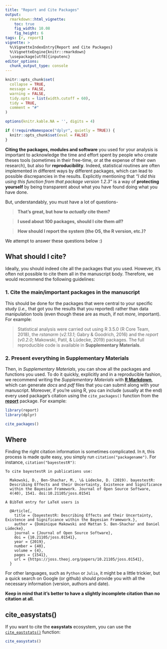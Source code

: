 ```yaml
---
title: "Report and Cite Packages"
output: 
  rmarkdown::html_vignette:
    toc: true
    fig_width: 10.08
    fig_height: 6
tags: [r, report]
vignette: >
  %\VignetteIndexEntry{Report and Cite Packages}
  %\VignetteEngine{knitr::rmarkdown}
  \usepackage[utf8]{inputenc}
editor_options: 
  chunk_output_type: console
---
```


```r
knitr::opts_chunk$set(
  collapse = TRUE,
  message = FALSE,
  warning = FALSE,
  tidy.opts = list(width.cutoff = 60),
  tidy = TRUE,
  comment = "#"
)

options(knitr.kable.NA = '', digits = 4)

if (!requireNamespace("dplyr", quietly = TRUE)) {
  knitr::opts_chunk$set(eval = FALSE)
}
```

**Citing the packages, modules and software** you used for your analysis is
important to acknowledge the time and effort spent by people who create theses
tools (sometimes in their free-time, or at the expense of their own research),
but also for **reproducibility**. Indeed, statistical routines are often
implemented in different ways by different packages, which can lead to possible
discrepancies in the results. Explicitly mentioning that *"I did this using this function from that package version 1.2.3"* is a way of **protecting yourself** by being transparent about what you have found doing what you have
done.

But, understandably, you must have a lot of questions- 

> **That's great, but how to *actually* cite them?**

> **I used about 100 packages, should I cite them *all*?**

> **How should I report the system (the OS, the R version, etc.)?**

We attempt to answer these questions below :)

## What should I cite?

Ideally, you should indeed cite all the packages that you used. However, it's
often not possible to cite them all in the manuscript body. Therefore, we would
recommend the following guidelines:

### 1. Cite the main/important packages in the manuscript

This should be done for the packages that were central to your specific study
(*i.e.,* that got you the results that you reported) rather than data
manipulation tools (even though these are as much, if not *more*, important).
For example:

> Statistical analysis were carried out using R 3.5.0 (R Core Team, 2018), the
*rstanarm* (*v2.13.1*; Gabry \& Goodrich, 2016) and the *report* (*v0.2.0*;
Makowski, Patil, \& Lüdecke, 2019) packages. The full reproducible code is available in **Supplementary Materials**.

### 2. Present everything in Supplementary Materials

Then, in *Supplementary Materials*, you can show all the packages and functions
you used. To do it quickly, explicitly and in a reproducible fashion, we
recommend writing the *Supplementary Materials* with [**R Markdown**](https://rmarkdown.rstudio.com/), which can generate *docs* and *pdf*
files that you can submit along with your manuscript. Moreover, if you're using
R, you can include (usually at the end) every used package's citation using the
`cite_packages()` function from the
[**report**](https://github.com/easystats/report) package. For example:

```r
library(report)
library(dplyr)

cite_packages()
```

## Where 

Finding the right citation information is sometimes complicated. In `R`, this process is made quite easy, you simply run `citation("packagename")`. For instance, `citation("bayestestR")`:

    To cite bayestestR in publications use:

      Makowski, D., Ben-Shachar, M., \& Lüdecke, D. (2019). bayestestR:
      Describing Effects and their Uncertainty, Existence and Significance
      within the Bayesian Framework. Journal of Open Source Software,
      4(40), 1541. doi:10.21105/joss.01541
  
    A BibTeX entry for LaTeX users is
  
      @Article{,
        title = {bayestestR: Describing Effects and their Uncertainty, Existence and Significance within the Bayesian Framework.},
        author = {Dominique Makowski and Mattan S. Ben-Shachar and Daniel Lüdecke},
        journal = {Journal of Open Source Software},
        doi = {10.21105/joss.01541},
        year = {2019},
        number = {40},
        volume = {4},
        pages = {1541},
        url = {https://joss.theoj.org/papers/10.21105/joss.01541},
      }

For other languages, such as `Python` or `Julia`, it might be a little trickier,
but a quick search on Google (or github) should provide you with all the
necessary information (version, authors and date). 

**Keep in mind that it's better to have a slightly incomplete citation than no citation at all.**

## cite_easystats()

If you want to cite the **easystats** ecosystem, you can use the [`cite_eaststats()`](https://easystats.github.io/report/reference/cite_easystats.html) function:

```r
cite_easystats()
```